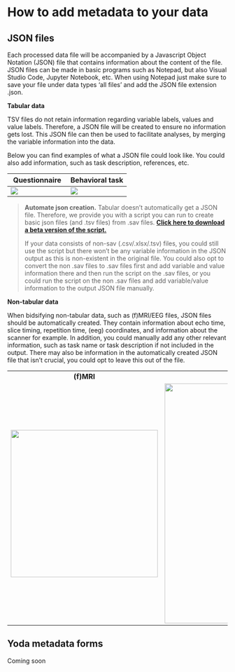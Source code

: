 # How to add metadata to your data

## JSON files

Each processed data file will be accompanied by a Javascript Object Notation (JSON) file that contains information about the content of the file. JSON files can be made in basic programs such as Notepad, but also Visual Studio Code, Jupyter Notebook, etc. When using Notepad just make sure to save your file under data types 'all files' and add the JSON file extension .json.

::: {.callout-tip collapse="false" appearance="simple" icon="false"}
**Tabular data**

TSV files do not retain information regarding variable labels, values and value labels. Therefore, a JSON file will be created to ensure no information gets lost. This JSON file can then be used to facilitate analyses, by merging the variable information into the data.

Below you can find examples of what a JSON file could look like. You could also add information, such as task description, references, etc.

| Questionnaire                                      | Behavioral task                                   |
|------------------------------------|------------------------------------|
| ![](images/json-example-quests.png){.json-example} | ![](images/json-example-beh-1.png){.json-example} |

> **Automate json creation.** Tabular doesn't automatically get a JSON file. Therefore, we provide you with a script you can run to create basic json files (and .tsv files) from .sav files. [**Click here to download a beta version of the script.**](downloads/json-creation-and-conversion.rar)
>
> If your data consists of non-sav (.csv/.xlsx/.tsv) files, you could still use the script but there won't be any variable information in the JSON output as this is non-existent in the original file. You could also opt to convert the non .sav files to .sav files first and add variable and value information there and then run the script on the .sav files, or you could run the script on the non .sav files and add variable/value information to the output JSON file manually.
:::

::: {.callout-tip collapse="false" appearance="simple" icon="false"}
**Non-tabular data**

When bidsifying non-tabular data, such as (f)MRI/EEG files, JSON files should be automatically created. They contain information about echo time, slice timing, repetition time, (eeg) coordinates, and information about the scanner for example. In addition, you could manually add any other relevant information, such as task name or task description if not included in the output. There may also be information in the automatically created JSON file that isn't crucial, you could opt to leave this out of the file.

|                                                              |                                                             |                                                                  |
|:----------------------:|:---------------------:|-------------------------|
|                          **(f)MRI**                          |                           **EEG**                           | **Physiology**                                                   |
| ![](images/json-example-fmri.png){.json-example width="336"} | ![](images/json-example-eeg.png){.json-example width="547"} | ![](images/json-example-ecg-resp.png){.json-example width="515"} |
:::

## Yoda metadata forms

Coming soon
